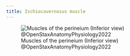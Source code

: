 ```yaml
---
title: Ischiocavernosus muscle
---
```



![Muscles of the perineium (Inferior view) @OpenStaxAnatomyPhysiology2022](/The Archive/Images/OpenStax Anatomy and Physiology 2e/fig11.20 Muscles of the Perineum.jpeg){#fig-openstax-fig11.20}
